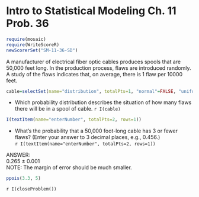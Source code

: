 Intro to Statistical Modeling Ch. 11 Prob. 36
========================================================
```r
require(mosaic)
require(WriteScoreR)
newScorerSet("SM-11-36-SD")
```
A manufacturer of electrical fiber optic cables produces spools that are 50,000 feet long.  In the production process, flaws are introduced randomly.  A study of the flaws indicates that, on average, there is 1 flaw per 10000 feet.

```r
cable=selectSet(name="distribution", totalPts=1, "normal"=FALSE, "uniform"=FALSE, "binomial"=FALSE, "exponential"=FALSE, "poisson"=TRUE)
```
* Which probability distribution describes the situation of how many flaws there will be in a spool of cable. `r I(cable)`

```r
I(textItem(name="enterNumber", totalPts=2, rows=1))
```
* What's the probability that a 50,000 foot-long cable has 3 or fewer flaws?  (Enter your answer to 3 decimal places, e.g., 0.456.)     
`r I(textItem(name="enterNumber", totalPts=2, rows=1))`

<aside>
ANSWER:    
0.265 &plusmn; 0.001     
NOTE: The margin of error should be much smaller.

```r
ppois(3.3, 5)
```
</aside>

`r I(closeProblem())`

